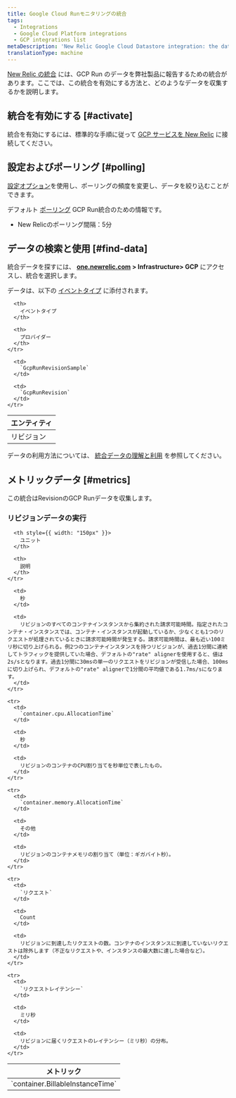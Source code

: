 ```yaml
---
title: Google Cloud Runモニタリングの統合
tags:
  - Integrations
  - Google Cloud Platform integrations
  - GCP integrations list
metaDescription: 'New Relic Google Cloud Datastore integration: the data it reports and how to enable it.'
translationType: machine
---
```


[New Relic の統合](/docs/infrastructure/integrations-getting-started/getting-started/introduction-infrastructure-integrations) には、GCP Run のデータを弊社製品に報告するための統合があります。ここでは、この統合を有効にする方法と、どのようなデータを収集するかを説明します。

## 統合を有効にする [#activate]

統合を有効にするには、標準的な手順に従って [GCP サービスを New Relic](/docs/connect-google-cloud-platform-services-infrastructure) に接続してください。

## 設定およびポーリング [#polling]

[設定オプション](/docs/integrations/new-relic-integrations/getting-started/configure-polling-frequency-data-collection-cloud-integrations)を使用し、ポーリングの頻度を変更し、データを絞り込むことができます。

デフォルト [ポーリング](/docs/integrations/google-cloud-platform-integrations/getting-started/polling-intervals-gcp-integrations) GCP Run統合のための情報です。

* New Relicのポーリング間隔：5分

## データの検索と使用 [#find-data]

統合データを探すには、 **[one.newrelic.com](https://one.newrelic.com) > Infrastructure> GCP** にアクセスし、統合を選択します。

データは、以下の [イベントタイプ](/docs/data-apis/understand-data/new-relic-data-types/#event-data) に添付されます。

<table>
  <thead>
    <tr>
      <th>
        エンティティ
      </th>

      <th>
        イベントタイプ
      </th>

      <th>
        プロバイダー
      </th>
    </tr>
  </thead>

  <tbody>
    <tr>
      <td>
        リビジョン
      </td>

      <td>
        `GcpRunRevisionSample`
      </td>

      <td>
        `GcpRunRevision`
      </td>
    </tr>
  </tbody>
</table>

データの利用方法については、 [統合データの理解と利用](/docs/infrastructure/integrations/find-use-infrastructure-integration-data) を参照してください。

## メトリックデータ [#metrics]

この統合はRevisionのGCP Runデータを収集します。

### リビジョンデータの実行

<table>
  <thead>
    <tr>
      <th style={{ width: "275px" }}>
        メトリック
      </th>

      <th style={{ width: "150px" }}>
        ユニット
      </th>

      <th>
        説明
      </th>
    </tr>
  </thead>

  <tbody>
    <tr>
      <td>
        `container.BillableInstanceTime`
      </td>

      <td>
        秒
      </td>

      <td>
        リビジョンのすべてのコンテナインスタンスから集約された請求可能時間。指定されたコンテナ・インスタンスでは、コンテナ・インスタンスが起動しているか、少なくとも1つのリクエストが処理されているときに請求可能時間が発生する。請求可能時間は、最も近い100ミリ秒に切り上げられる。例2つのコンテナインスタンスを持つリビジョンが、過去1分間に連続してトラフィックを提供していた場合、デフォルトの"rate" alignerを使用すると、値は2s/sとなります。過去1分間に30msの単一のリクエストをリビジョンが受信した場合、100msに切り上げられ、デフォルトの"rate" alignerで1分間の平均値である1.7ms/sになります。
      </td>
    </tr>

    <tr>
      <td>
        `container.cpu.AllocationTime`
      </td>

      <td>
        秒
      </td>

      <td>
        リビジョンのコンテナのCPU割り当てを秒単位で表したもの。
      </td>
    </tr>

    <tr>
      <td>
        `container.memory.AllocationTime`
      </td>

      <td>
        その他
      </td>

      <td>
        リビジョンのコンテナメモリの割り当て（単位：ギガバイト秒）。
      </td>
    </tr>

    <tr>
      <td>
        `リクエスト`
      </td>

      <td>
        Count
      </td>

      <td>
        リビジョンに到達したリクエストの数。コンテナのインスタンスに到達していないリクエストは除外します（不正なリクエストや、インスタンスの最大数に達した場合など）。
      </td>
    </tr>

    <tr>
      <td>
        `リクエストレイテンシー`
      </td>

      <td>
        ミリ秒
      </td>

      <td>
        リビジョンに届くリクエストのレイテンシー（ミリ秒）の分布。
      </td>
    </tr>
  </tbody>
</table>
